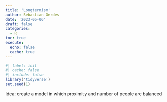 ```yaml
---
title: 'Longtermism'
author: Sebastian Gerdes
date: '2023-05-06'
draft: false
categories:
  - R
toc: true
execute: 
  echo: false
  cache: true
---
```


```r
#| label: init
#| cache: false
#| include: false
library('tidyverse')
set.seed(1)
```

Idea: create a model in which proximity and number of people are balanced
